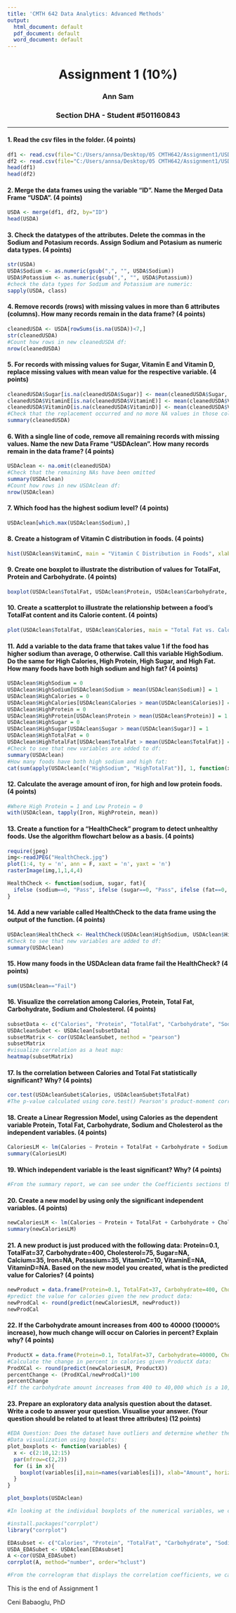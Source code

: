 ---
title: 'CMTH 642 Data Analytics: Advanced Methods'
output:
  html_document: default
  pdf_document: default
  word_document: default
---
<center> <h1> Assignment 1 (10%) </h1> </center>
<center>  <h3> Ann Sam </h2> </center>
<center> <h3> Section DHA - Student #501160843 </h2> </center>
---

#### 1. Read the csv files in the folder. (4 points)
```{r}
df1 <- read.csv(file="C:/Users/annsa/Desktop/05 CMTH642/Assignment1/USDA_Micronutrients.csv", header=TRUE, sep=",")
df2 <- read.csv(file="C:/Users/annsa/Desktop/05 CMTH642/Assignment1/USDA_Macronutrients.csv", header=TRUE, sep=",")
head(df1)
head(df2)
```

#### 2. Merge the data frames using the variable "ID". Name the Merged Data Frame "USDA". (4 points)
```{r}
USDA <- merge(df1, df2, by="ID")
head(USDA)
```

#### 3. Check the datatypes of the attributes. Delete the commas in the Sodium and Potasium records. Assign Sodium and Potasium as numeric data types. (4 points)
```{r}
str(USDA)
USDA$Sodium <- as.numeric(gsub(",", "", USDA$Sodium))
USDA$Potassium <- as.numeric(gsub(",", "", USDA$Potassium))
#check the data types for Sodium and Potassium are numeric:
sapply(USDA, class)
```

#### 4. Remove records (rows) with missing values in more than 6 attributes (columns). How many records remain in the data frame? (4 points)
```{r}
cleanedUSDA <- USDA[rowSums(is.na(USDA))<7,]
str(cleanedUSDA)
#Count how rows in new cleanedUSDA df:
nrow(cleanedUSDA)
```

#### 5. For records with missing values for Sugar, Vitamin E and Vitamin D, replace missing values with mean value for the respective variable. (4 points)
```{r}
cleanedUSDA$Sugar[is.na(cleanedUSDA$Sugar)] <- mean(cleanedUSDA$Sugar, na.rm = TRUE)
cleanedUSDA$VitaminE[is.na(cleanedUSDA$VitaminE)] <- mean(cleanedUSDA$VitaminE, na.rm = TRUE)
cleanedUSDA$VitaminD[is.na(cleanedUSDA$VitaminD)] <- mean(cleanedUSDA$VitaminD, na.rm = TRUE)
#Check that the replacement occurred and no more NA values in those columns
summary(cleanedUSDA)
```

#### 6. With a single line of code, remove all remaining records with missing values. Name the new Data Frame "USDAclean". How many records remain in the data frame? (4 points)
```{r}
USDAclean <- na.omit(cleanedUSDA)
#Check that the remaining NAs have been omitted
summary(USDAclean)
#Count how rows in new USDAclean df:
nrow(USDAclean)
```

#### 7. Which food has the highest sodium level? (4 points)
```{r}
USDAclean[which.max(USDAclean$Sodium),]
```

#### 8. Create a histogram of Vitamin C distribution in foods. (4 points)
```{r}
hist(USDAclean$VitaminC, main = "Vitamin C Distribution in Foods", xlab = "Vitamin C", col = "goldenrod")
```

#### 9. Create one boxplot to illustrate the distribution of values for TotalFat, Protein and Carbohydrate. (4 points)
```{r}
boxplot(USDAclean$TotalFat, USDAclean$Protein, USDAclean$Carbohydrate, main = "Boxplot of Total Fat, Protein, and Carbohydrate", names = c("Total Fat", "Protein", "Carbohydrate"), ylab = "Value", col = c("salmon", "lightblue", "plum"))
```

#### 10. Create a scatterplot to illustrate the relationship between a food's TotalFat content and its Calorie content. (4 points)
```{r}
plot(USDAclean$TotalFat, USDAclean$Calories, main = "Total Fat vs. Calories", xlab="Total Fat", ylab = "Calories", col = "darkcyan")
```

#### 11. Add a variable to the data frame that takes value 1 if the food has higher sodium than average, 0 otherwise. Call this variable HighSodium. Do the same for High Calories, High Protein, High Sugar, and High Fat. How many foods have both high sodium and high fat? (4 points)
```{r}
USDAclean$HighSodium = 0
USDAclean$HighSodium[USDAclean$Sodium > mean(USDAclean$Sodium)] = 1
USDAclean$HighCalories = 0
USDAclean$HighCalories[USDAclean$Calories > mean(USDAclean$Calories)] = 1
USDAclean$HighProtein = 0
USDAclean$HighProtein[USDAclean$Protein > mean(USDAclean$Protein)] = 1
USDAclean$HighSugar = 0
USDAclean$HighSugar[USDAclean$Sugar > mean(USDAclean$Sugar)] = 1
USDAclean$HighTotalFat = 0
USDAclean$HighTotalFat[USDAclean$TotalFat > mean(USDAclean$TotalFat)] = 1
#Check to see that new variables are added to df:
summary(USDAclean)
#How many foods have both high sodium and high fat:
cat(sum(apply(USDAclean[c("HighSodium", "HighTotalFat")], 1, function(x) sum(x) == 2)))
```

#### 12. Calculate the average amount of iron, for high and low protein foods. (4 points)
```{r}
#Where High Protein = 1 and Low Protein = 0
with(USDAclean, tapply(Iron, HighProtein, mean))
```

#### 13. Create a function for a "HealthCheck" program to detect unhealthy foods. Use the algorithm flowchart below as a basis. (4 points)
```{r}
require(jpeg)
img<-readJPEG("HealthCheck.jpg")
plot(1:4, ty = 'n', ann = F, xaxt = 'n', yaxt = 'n')
rasterImage(img,1,1,4,4)
```
```{r}
HealthCheck <- function(sodium, sugar, fat){
  ifelse (sodium==0, "Pass", ifelse (sugar==0, "Pass", ifelse (fat==0, "Pass", "Fail")))
}
```

#### 14. Add a new variable called HealthCheck to the data frame using the output of the function. (4 points)
```{r}
USDAclean$HealthCheck <- HealthCheck(USDAclean$HighSodium, USDAclean$HighSugar, USDAclean$HighTotalFat)
#Check to see that new variables are added to df:
summary(USDAclean)
```

#### 15. How many foods in the USDAclean data frame fail the HealthCheck? (4 points)
```{r}
sum(USDAclean=="Fail")
```

#### 16. Visualize the correlation among Calories, Protein, Total Fat, Carbohydrate, Sodium and Cholesterol. (4 points)
```{r}
subsetData <- c("Calories", "Protein", "TotalFat", "Carbohydrate", "Sodium", "Cholesterol")
USDAcleanSubet <- USDAclean[subsetData]
subsetMatrix <- cor(USDAcleanSubet, method = "pearson")
subsetMatrix
#visualize correlation as a heat map:
heatmap(subsetMatrix)
```

#### 17. Is the correlation between Calories and Total Fat statistically significant? Why? (4 points)
```{r}
cor.test(USDAcleanSubet$Calories, USDAcleanSubet$TotalFat)
#The p-value calculated using core.test() Pearson's product-moment correlation between Calories and Total Fat is less than 0.05 therefore there is a statistical significance between the two variables.
```

#### 18. Create a Linear Regression Model, using Calories as the dependent variable Protein, Total Fat, Carbohydrate, Sodium and Cholesterol as the independent variables. (4 points)
```{r}
CaloriesLM <- lm(Calories ~ Protein + TotalFat + Carbohydrate + Sodium + Cholesterol, data=USDAclean)
summary(CaloriesLM)
```

#### 19. Which independent variable is the least significant? Why? (4 points)
```{r}
#From the summary report, we can see under the Coefficients sections that the Pr(>|t|) value for independent variable Sodium is 0.122 while the other variables are much smaller and less than 0.05. We can interpret the Signif. codes that the other variables with "***" have a higher significant p-value, therefore we can conclude that Sodium is the least significant.
```

#### 20. Create a new model by using only the significant independent variables. (4 points)
```{r}
newCaloriesLM <- lm(Calories ~ Protein + TotalFat + Carbohydrate + Cholesterol, data=USDAclean)
summary(newCaloriesLM)
```

#### 21. A new product is just produced with the following data: Protein=0.1, TotalFat=37, Carbohydrate=400, Cholesterol=75, Sugar=NA, Calcium=35, Iron=NA, Potassium=35, VitaminC=10,	VitaminE=NA, VitaminD=NA. Based on the new model you created, what is the predicted value for Calories? (4 points)
```{r}
newProduct = data.frame(Protein=0.1, TotalFat=37, Carbohydrate=400, Cholesterol=75)
#predict the value for calories given the new product data:
newProdCal <- round(predict(newCaloriesLM, newProduct))
newProdCal
```

#### 22. If the Carbohydrate amount increases from 400 to 40000 (10000% increase), how much change will occur on Calories in percent? Explain why? (4 points)
```{r}
ProductX = data.frame(Protein=0.1, TotalFat=37, Carbohydrate=40000, Cholesterol=75)
#Calculate the change in percent in calories given ProductX data:
ProdXCal <- round(predict(newCaloriesLM, ProductX))
percentChange <- (ProdXCal/newProdCal)*100
percentChange
#If the carbohydrate amount increases from 400 to 40,000 which is a 10,000% increase, we calculated that the predicted calorie count will have a 8,214.78% increase. The carbohydrate variable is not a 100% correlated with calorie count, in fact we can see from Q16 that there is a moderately positive correlation between calories and carbohydrates which aligns with what we see, when carbohydrates goes up, than so will calories. But since the correlation is not perfect (1.0), we do not expect the percent increase to be exactly the same or 10,000%. 
```
#### 23. Prepare an exploratory data analysis question about the dataset. Write a code to answer your question. Visualise your answer. (Your question should be related to at least three attributes) (12 points)
```{r}
#EDA Question: Does the dataset have outliers and determine whether they need to be dealt with and if so or not, why.
#Data visualization using boxplots:
plot_boxplots <- function(variables) {
  x <- c(2:10,12:15)
  par(mfrow=c(2,2))
  for (i in x){
    boxplot(variables[i],main=names(variables[i]), xlab="Amount", horizontal=TRUE, col="lightseagreen")
  }
}

plot_boxplots(USDAclean)

#In looking at the individual boxplots of the numerical variables, we can identify that there are extreme values and outliers that exist within the dataset. We must remember that there is a difference between the two where extreme values may be values at boundaries of the domain while outliers are data points that may be inconsistent with the rest of the dataset. To further answer our question on how to handle any outliers, we must conduct further analyses on the variables, especially to determine correlation between the extreme values or outlier before omiting them from the dataset. As we are aware of our target variable, Calories, we can view correlation between the variables in a correlogram to further analyze:

#install.packages("corrplot")
library("corrplot")

EDAsubset <- c("Calories", "Protein", "TotalFat", "Carbohydrate", "Sodium", "Cholesterol", "Sugar", "Calcium", "Iron", "Potassium", "VitaminC", "VitaminE", "VitaminD")
USDA_EDASubet <- USDAclean[EDAsubset]
A <-cor(USDA_EDASubet)
corrplot(A, method="number", order="hclust")

#From the correlogram that displays the correlation coefficients, we can see that when we can cluster the order of the variables to visualize the correlations between the variables. Thus we can say that dependent on what our target variable is, target variable = Calories, we can see that vitaminE, TotalFat, Carbohydrate, and Sugar have the highest correlation coefficient. While Sodium, Cholesterol, and Vitamin C are very low. Therefore, if we were to decide on removing any outliers from the dataset, we can safely assume that for investigating predictor variables for determining Calories, those with low correlation would have small affect on the dataset and could potentially increase accuracy of any modeling by removing data points that may dilute the model.
```

This is the end of Assignment 1

Ceni Babaoglu, PhD
